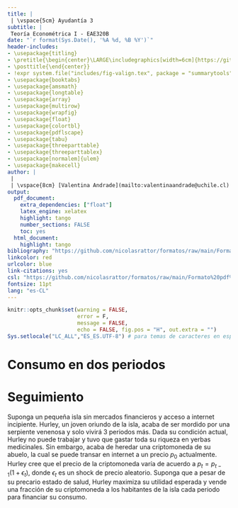 ```yaml
---
title: |
 | \vspace{5cm} Ayudantía 3
subtitle: |
 Teoría Econométrica I - EAE320B
date: "`r format(Sys.Date(), '%A %d, %B %Y')`"
header-includes:
- \usepackage{titling}
- \pretitle{\begin{center}\LARGE\includegraphics[width=6cm]{https://github.com/valentinaandrade/econometrics/blob/main/img/logo-ie-uc.png}\\[\bigskipamount]}
- \posttitle{\end{center}}
- !expr system.file("includes/fig-valign.tex", package = "summarytools")
- \usepackage{booktabs}
- \usepackage{amsmath}
- \usepackage{longtable}
- \usepackage{array}
- \usepackage{multirow}
- \usepackage{wrapfig}
- \usepackage{float}
- \usepackage{colortbl}
- \usepackage{pdflscape}
- \usepackage{tabu}
- \usepackage{threeparttable}
- \usepackage{threeparttablex}
- \usepackage[normalem]{ulem}
- \usepackage{makecell}
author: | 
 | 
 | \vspace{8cm} [Valentina Andrade](mailto:valentinaandrade@uchile.cl)
output:
  pdf_document:
    extra_dependencies: ["float"]
    latex_engine: xelatex
    highlight: tango
    number_sections: FALSE
    toc: yes
  html_document:
    highlight: tango
bibliography: "https://github.com/nicolasrattor/formatos/raw/main/Formato%20pdf%20uc/input/bib/bib.bib"
linkcolor: red
urlcolor: blue
link-citations: yes
csl: "https://github.com/nicolasrattor/formatos/raw/main/Formato%20pdf%20uc/input/bib/apa.csl"
fontsize: 11pt
lang: "es-CL"
---
```


```r
knitr::opts_chunk$set(warning = FALSE,
                      error = F, 
                      message = FALSE,
                      echo = FALSE, fig.pos = "H", out.extra = "") 
Sys.setlocale("LC_ALL","ES_ES.UTF-8") # para temas de caracteres en español, recomendable
```

# Consumo en dos periodos

# Seguimiento

Suponga un pequeña isla sin mercados financieros y acceso a internet incipiente. Hurley, un joven oriundo de la isla, acaba de ser mordido por una serpiente venenosa y solo vivirá 3 periodos más. Dada su condición actual, Hurley no puede trabajar y tuvo que gastar toda su riqueza en yerbas medicinales. Sin embargo, acaba de heredar una criptomoneda de su abuelo, la cual se puede transar en internet a un precio $p_0$ actualmente. Hurley cree que el precio de la criptomoneda varía de acuerdo a $p_t = p_{t-1}(1 + \epsilon_t)$, donde $\epsilon_t$ es un shock de precio aleatorio. Suponga que a pesar de su precario estado de salud, Hurley maximiza su utilidad esperada y vende
una fracción de su criptomoneda a los habitantes de la isla cada periodo para financiar su consumo.
